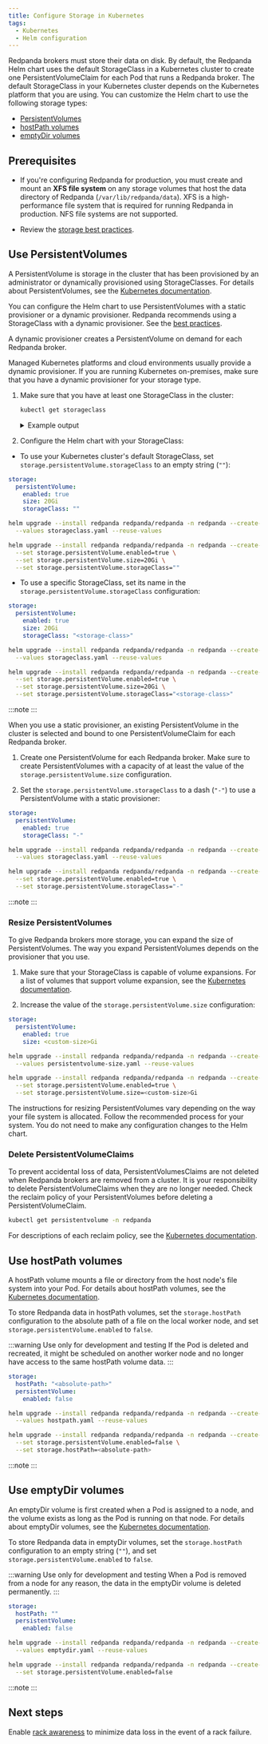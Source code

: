 ```yaml
---
title: Configure Storage in Kubernetes
tags:
  - Kubernetes
  - Helm configuration
---
```


<head>
    <meta name="title" content="Configure Storage in Kubernetes | Redpanda Docs"/>
    <meta name="description" content="Configure the Helm chart to use PersistentVolumes, hostPath volumes, or emptyDir volumes."/>
</head>


Redpanda brokers must store their data on disk. By default, the Redpanda Helm chart uses the default StorageClass in a Kubernetes cluster to create one PersistentVolumeClaim for each Pod that runs a Redpanda broker. The default StorageClass in your Kubernetes cluster depends on the Kubernetes platform that you are using. You can customize the Helm chart to use the following storage types:

- [PersistentVolumes](#use-persistentvolumes)
- [hostPath volumes](#use-hostpath-volumes)
- [emptyDir volumes](#use-emptydir-volumes)

## Prerequisites

- If you're configuring Redpanda for production, you must create and mount an **XFS file system** on any storage volumes that host the data directory of Redpanda (`/var/lib/redpanda/data`). XFS is a high-performance file system that is required for running Redpanda in production. NFS file systems are not supported.

- Review the [storage best practices](../../../deploy/deployment-option/self-hosted/kubernetes/kubernetes-best-practices/#storage).

## Use PersistentVolumes

A PersistentVolume is storage in the cluster that has been provisioned by an administrator or dynamically provisioned using StorageClasses.
For details about PersistentVolumes, see the [Kubernetes documentation](https://kubernetes.io/docs/concepts/storage/persistent-volumes/).

You can configure the Helm chart to use PersistentVolumes with a static provisioner or a dynamic provisioner.
Redpanda recommends using a StorageClass with a dynamic provisioner. See the [best practices](../../../deploy/deployment-option/self-hosted/kubernetes/kubernetes-best-practices/).

<Tabs groupId="provisioners">
<TabItem value="dynamic" label="Dynamic provisioners">

A dynamic provisioner creates a PersistentVolume on demand for each Redpanda broker.

Managed Kubernetes platforms and cloud environments usually provide a dynamic provisioner.
If you are running Kubernetes on-premises, make sure that you have a dynamic provisioner for your storage type.

1. Make sure that you have at least one StorageClass in the cluster:

    ```bash
    kubectl get storageclass
    ```

    <details>
    <summary>
    Example output
    </summary>

    In a Google GKE cluster, this is the result:

    ```
    NAME                 PROVISIONER            AGE
    standard (default)   kubernetes.io/gce-pd   1d
    ```

    This StorageClass is marked as the default, which means that this class is used to provision a PersistentVolume when the PersistentVolumeClaim doesn’t specify the StorageClass.

    </details>

1. Configure the Helm chart with your StorageClass:

  - To use your Kubernetes cluster's default StorageClass, set `storage.persistentVolume.storageClass` to an empty string (`""`):

  <Tabs groupId="helm-config">
  <TabItem value="values" label="--values">

  ```yaml title="storageclass.yaml"
  storage:
    persistentVolume:
      enabled: true
      size: 20Gi
      storageClass: ""
  ```

  ```bash
  helm upgrade --install redpanda redpanda/redpanda -n redpanda --create-namespace \
    --values storageclass.yaml --reuse-values
  ```

  </TabItem>
  <TabItem value="flags" label="--set">

  ```bash
  helm upgrade --install redpanda redpanda/redpanda -n redpanda --create-namespace \
    --set storage.persistentVolume.enabled=true \
    --set storage.persistentVolume.size=20Gi \
    --set storage.persistentVolume.storageClass=""
  ```

  </TabItem>
  </Tabs>

  - To use a specific StorageClass, set its name in the `storage.persistentVolume.storageClass` configuration:

  <Tabs groupId="helm-config">
  <TabItem value="values" label="--values">

  ```yaml title="storageclass.yaml"
  storage:
    persistentVolume:
      enabled: true
      size: 20Gi
      storageClass: "<storage-class>"
  ```

  ```bash
  helm upgrade --install redpanda redpanda/redpanda -n redpanda --create-namespace \
    --values storageclass.yaml --reuse-values
  ```

  </TabItem>
  <TabItem value="flags" label="--set">

  ```bash
  helm upgrade --install redpanda redpanda/redpanda -n redpanda --create-namespace \
    --set storage.persistentVolume.enabled=true \
    --set storage.persistentVolume.size=20Gi \
    --set storage.persistentVolume.storageClass="<storage-class>"
  ```

  </TabItem>
  </Tabs>

  :::note
  <ValuesYaml path="storage.persistentVolume"/>
  :::

</TabItem>
<TabItem value="static" label="Static provisioners">

When you use a static provisioner, an existing PersistentVolume in the cluster is selected and bound to one PersistentVolumeClaim for each Redpanda broker.

1. Create one PersistentVolume for each Redpanda broker. Make sure to create PersistentVolumes with a capacity of at least the value of the `storage.persistentVolume.size` configuration.

1. Set the `storage.persistentVolume.storageClass` to a dash (`"-"`) to use a PersistentVolume with a static provisioner:

  <Tabs groupId="helm-config">
  <TabItem value="values" label="--values">

  ```yaml title="storageclass.yaml"
  storage:
    persistentVolume:
      enabled: true
      storageClass: "-"
  ```

  ```bash
  helm upgrade --install redpanda redpanda/redpanda -n redpanda --create-namespace \
    --values storageclass.yaml --reuse-values
  ```

  </TabItem>
  <TabItem value="flags" label="--set">

  ```bash
  helm upgrade --install redpanda redpanda/redpanda -n redpanda --create-namespace \
    --set storage.persistentVolume.enabled=true \
    --set storage.persistentVolume.storageClass="-"
  ```

  </TabItem>
  </Tabs>

  :::note
  <ValuesYaml path="storage.persistentVolume"/>
  :::

</TabItem>
</Tabs>

### Resize PersistentVolumes

To give Redpanda brokers more storage, you can expand the size of PersistentVolumes. The way you expand PersistentVolumes depends on the provisioner that you use.

<Tabs groupId="provisioners">
<TabItem value="dynamic" label="Dynamic provisioners">

1. Make sure that your StorageClass is capable of volume expansions. For a list of volumes that support volume expansion, see the [Kubernetes documentation](https://kubernetes.io/docs/concepts/storage/storage-classes/#allow-volume-expansion).

1. Increase the value of the `storage.persistentVolume.size` configuration:

  <Tabs groupId="helm-config">
  <TabItem value="values" label="--values">

  ```yaml title="persistentvolume-size.yaml"
  storage:
    persistentVolume:
      enabled: true
      size: <custom-size>Gi
  ```

  ```bash
  helm upgrade --install redpanda redpanda/redpanda -n redpanda --create-namespace \
    --values persistentvolume-size.yaml --reuse-values
  ```

  </TabItem>
  <TabItem value="flags" label="--set">

  ```bash
  helm upgrade --install redpanda redpanda/redpanda -n redpanda --create-namespace \
    --set storage.persistentVolume.enabled=true \
    --set storage.persistentVolume.size=<custom-size>Gi
  ```

  </TabItem>
  </Tabs>

</TabItem>
<TabItem value="static" label="Static provisioners">

The instructions for resizing PersistentVolumes vary depending on the way your file system is allocated. Follow the recommended process for your system. You do not need to make any configuration changes to the Helm chart.

</TabItem>
</Tabs>

### Delete PersistentVolumeClaims

To prevent accidental loss of data, PersistentVolumesClaims are not deleted when Redpanda brokers are removed from a cluster.
It is your responsibility to delete PersistentVolumeClaims when they are no longer needed.
Check the reclaim policy of your PersistentVolumes before deleting a PersistentVolumeClaim.

```bash
kubectl get persistentvolume -n redpanda
```

For descriptions of each reclaim policy, see the [Kubernetes documentation](https://kubernetes.io/docs/concepts/storage/persistent-volumes/#reclaim-policy).

## Use hostPath volumes

A hostPath volume mounts a file or directory from the host node's file system into your Pod.
For details about hostPath volumes, see the [Kubernetes documentation](https://kubernetes.io/docs/concepts/storage/volumes/#hostpath).

To store Redpanda data in hostPath volumes,
set the `storage.hostPath` configuration to the absolute path of a file on the local worker node,
and set `storage.persistentVolume.enabled` to `false`.

:::warning Use only for development and testing
If the Pod is deleted and recreated, it might be scheduled on another worker node and no longer have access to the same hostPath volume data.
:::

<Tabs groupId="helm-config">
<TabItem value="values" label="--values">

```yaml title="hostpath.yaml"
storage:
  hostPath: "<absolute-path>"
  persistentVolume:
    enabled: false
```

```bash
helm upgrade --install redpanda redpanda/redpanda -n redpanda --create-namespace \
  --values hostpath.yaml --reuse-values
```

</TabItem>
<TabItem value="flags" label="--set">

```bash
helm upgrade --install redpanda redpanda/redpanda -n redpanda --create-namespace \
  --set storage.persistentVolume.enabled=false \
  --set storage.hostPath=<absolute-path>
```

</TabItem>
</Tabs>

:::note
<ValuesYaml path="storage"/>
:::

## Use emptyDir volumes

An emptyDir volume is first created when a Pod is assigned to a node, and the volume exists as long as the Pod is running on that node.
For details about emptyDir volumes, see the [Kubernetes documentation](https://kubernetes.io/docs/concepts/storage/volumes/#emptydir).

To store Redpanda data in emptyDir volumes,
set the `storage.hostPath` configuration to an empty string (`""`),
and set `storage.persistentVolume.enabled` to `false`.

:::warning Use only for development and testing
When a Pod is removed from a node for any reason, the data in the emptyDir volume is deleted permanently.
:::

<Tabs groupId="helm-config">
<TabItem value="values" label="--values">

```yaml title="emptydir.yaml"
storage:
  hostPath: ""
  persistentVolume:
    enabled: false
```

```bash
helm upgrade --install redpanda redpanda/redpanda -n redpanda --create-namespace \
  --values emptydir.yaml --reuse-values
```

</TabItem>
<TabItem value="flags" label="--set">

```bash
helm upgrade --install redpanda redpanda/redpanda -n redpanda --create-namespace \
  --set storage.persistentVolume.enabled=false
```

</TabItem>
</Tabs>

:::note
<ValuesYaml path="storage"/>
:::

## Next steps

Enable [rack awareness](../kubernetes-rack-awareness) to minimize data loss in the event of a rack failure.
